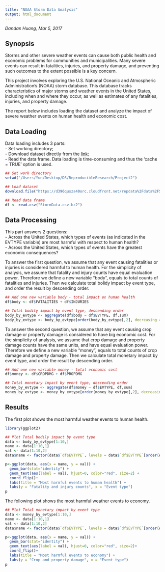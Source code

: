 ```yaml
---
title: "NOAA Storm Data Analysis"
output: html_document
---
```


*Dandan Huang, Mar 5, 2017*

## Synopsis  

Storms and other severe weather events can cause both public health and economic problems for communities and municipalities. Many severe events can result in fatalities, injuries, and property damage, and preventing such outcomes to the extent possible is a key concern.

This project involves exploring the U.S. National Oceanic and Atmospheric Administration's (NOAA) storm database. This database tracks characteristics of major storms and weather events in the United States, including when and where they occur, as well as estimates of any fatalities, injuries, and property damage.

The report below includes loading the dataset and analyze the impact of severe weather events on human health and economic cost.

## Data Loading

Data loading includes 3 parts:   
- Set working directory;   
- Download dataset directly from the [link]("https://d396qusza40orc.cloudfront.net/repdata%2Fdata%2FStormData.csv.bz2");     
- Read the data frame. Data loading is time-consuming and thus the 'cache = TRUE' option is used.
```r
## Set work directory
setwd("/Users/Yun/Desktop/DS/ReproducibleResearch/Project2")

## Load dataset
download.file("https://d396qusza40orc.cloudfront.net/repdata%2Fdata%2FStormData.csv.bz2", "StormData.csv.bz2")

## Read data frame
df <- read.csv("StormData.csv.bz2")
```

## Data Processing

This part answers 2 questions:  
- Across the United States, which types of events (as indicated in the EVTYPE variable) are most harmful with respect to human health?  
- Across the United States, which types of events have the greatest economic consequences?


To answer the first question, we assume that any event causing fatalities or injuries is considered harmful to human health. For the simplicity of analysis, we assume that fatality and injury counts have equal evaluation power. Therefore we define a new variable "body", equals to total counts of fatalities and injuries. Then we calculate total bolidy impact by event type, and order the result by descending order. 
```r
## Add one new variable body - total impact on human health
df$body <- df$FATALITIES + df$INJURIES

## Total bodily impact by event type, descending order
body_by_evtype <- aggregate(df$body ~ df$EVTYPE, df,sum)
body_by_evtype <- body_by_evtype[order(body_by_evtype[,2], decreasing = TRUE),]
```



To answer the second question, we assume that any event causing crop damage or property damage is considered to have big economic cost. For the simplicity of analysis, we assume that crop damage and property damage counts have the same units, and have equal evaluation power. Therefore we define a new variable "money", equals to total counts of crop damage and property damage. Then we calculate total monetary impact by event type, and order the result by descending order. 
```r
## Add one new variable money - total economic cost
df$money <- df$CROPDMG + df$PROPDMG

## Total monetary impact by event type, descending order
money_by_evtype <- aggregate(df$money ~ df$EVTYPE, df,sum)
money_by_evtype <- money_by_evtype[order(money_by_evtype[,2], decreasing = TRUE),]

```
## Results

The first plot shows the most harmful weather events to human health.
```r
library(ggplot2)

## Plot Total bodily impact by event type
data <- body_by_evtype[1:10,]
name <- data[1:10,1]
val <- data[1:10,2]
data$name <- factor(data$`df$EVTYPE`, levels = data$`df$EVTYPE`[order(data$`df$body`)])

p<-ggplot(data, aes(x = name, y = val)) +
  geom_bar(stat="identity") + 
  geom_text(aes(label = val), hjust=0, color="red", size=2) + 
  coord_flip()+
  labs(title = "Most harmful events to human health") +
  labs(y = "Fatality and injury counts", x = "Event type")
p
```


The following plot shows the most harmful weather events to economy.
```r
## Plot Total monetary impact by event type
data <- money_by_evtype[1:10,]
name <- data[1:10,1]
val <- data[1:10,2]
data$name <- factor(data$`df$EVTYPE`, levels = data$`df$EVTYPE`[order(data$`df$money`)])

p<-ggplot(data, aes(x = name, y = val)) +
  geom_bar(stat="identity") + 
  geom_text(aes(label = val), hjust=0, color="red", size=2)+ 
  coord_flip()+
  labs(title = "Most harmful events to economy") +
  labs(y = "Crop and property damage", x = "Event type")
p
```

